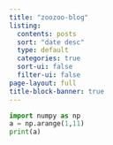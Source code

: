 ```yaml
---
title: "zoozoo-blog"
listing:
  contents: posts
  sort: "date desc"
  type: default
  categories: true
  sort-ui: false
  filter-ui: false
page-layout: full
title-block-banner: true
---
```




```python
import numpy as np
a = np.arange(1,11)
print(a)
```

